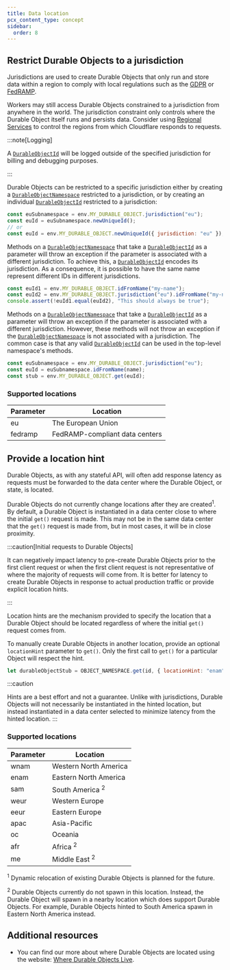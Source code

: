 ```yaml
---
title: Data location
pcx_content_type: concept
sidebar:
  order: 8
---
```



## Restrict Durable Objects to a jurisdiction

Jurisdictions are used to create <GlossaryTooltip term="Durable Object">Durable Objects</GlossaryTooltip> that only run and store data within a region to comply with local regulations such as the [GDPR](https://gdpr-info.eu/) or [FedRAMP](https://blog.cloudflare.com/cloudflare-achieves-fedramp-authorization/).

Workers may still access Durable Objects constrained to a jurisdiction from anywhere in the world. The jurisdiction constraint only controls where the Durable Object itself runs and persists data. Consider using [Regional Services](/data-localization/regional-services/) to control the regions from which Cloudflare responds to requests.

:::note[Logging]

A [`DurableObjectId`](/durable-objects/api/id) will be logged outside of the specified jurisdiction for billing and debugging purposes.

:::

Durable Objects can be restricted to a specific jurisdiction either by creating a [`DurableObjectNamespace`](/durable-objects/api/namespace/) restricted to a jurisdiction, or by creating an individual [`DurableObjectId`](/durable-objects/api/id) restricted to a jurisdiction:

```js
const euSubnamespace = env.MY_DURABLE_OBJECT.jurisdiction("eu");
const euId = euSubnamespace.newUniqueId();
// or
const euId = env.MY_DURABLE_OBJECT.newUniqueId({ jurisdiction: "eu" });
```

Methods on a [`DurableObjectNamespace`](/durable-objects/api/namespace/) that take a [`DurableObjectId`](/durable-objects/api/id) as a parameter will throw an exception if the parameter is associated with a different jurisdiction. To achieve this, a [`DurableObjectId`](/durable-objects/api/id) encodes its jurisdiction. As a consequence, it is possible to have the same name represent different IDs in different jurisdictions.

```js
const euId1 = env.MY_DURABLE_OBJECT.idFromName("my-name");
const euId2 = env.MY_DURABLE_OBJECT.jurisdiction("eu").idFromName("my-name");
console.assert(!euId1.equal(euId2), "This should always be true");
```

Methods on a [`DurableObjectNamespace`](/durable-objects/api/namespace/) that take a [`DurableObjectId`](/durable-objects/api/id) as a parameter will throw an exception if the parameter is associated with a different jurisdiction. However, these methods will not throw an exception if the [`DurableObjectNamespace`](/durable-objects/api/namespace/) is not associated with a jurisdiction. The common case is that any valid [`DurableObjectId`](/durable-objects/api/id) can be used in the top-level namespace's methods.

```js
const euSubnamespace = env.MY_DURABLE_OBJECT.jurisdiction("eu");
const euId = euSubnamespace.idFromName(name);
const stub = env.MY_DURABLE_OBJECT.get(euId);
```

### Supported locations

| Parameter | Location                     |
| --------- | ---------------------------- |
| eu        | The European Union           |
| fedramp   | FedRAMP-compliant data centers |

## Provide a location hint

Durable Objects, as with any stateful API, will often add response latency as requests must be forwarded to the data center where the Durable Object, or state, is located.

Durable Objects do not currently change locations after they are created<sup>1</sup>. By default, a Durable Object is instantiated in a data center close to where the initial `get()` request is made. This may not be in the same data center that the `get()` request is made from, but in most cases, it will be in close proximity.

:::caution[Initial requests to Durable Objects]

It can negatively impact latency to pre-create Durable Objects prior to the first client request or when the first client request is not representative of where the majority of requests will come from. It is better for latency to create Durable Objects in response to actual production traffic or provide explicit location hints.

:::

Location hints are the mechanism provided to specify the location that a Durable Object should be located regardless of where the initial `get()` request comes from.

To manually create Durable Objects in another location, provide an optional `locationHint` parameter to `get()`. Only the first call to `get()` for a particular Object will respect the hint.

```js
let durableObjectStub = OBJECT_NAMESPACE.get(id, { locationHint: "enam" });
```

:::caution

Hints are a best effort and not a guarantee. Unlike with jurisdictions, Durable Objects will not necessarily be instantiated in the hinted location, but instead instantiated in a data center selected to minimize latency from the hinted location.
:::

### Supported locations

| Parameter | Location                   |
| --------- | -------------------------- |
| wnam      | Western North America      |
| enam      | Eastern North America      |
| sam       | South America <sup>2</sup> |
| weur      | Western Europe             |
| eeur      | Eastern Europe             |
| apac      | Asia-Pacific               |
| oc        | Oceania                    |
| afr       | Africa <sup>2</sup>        |
| me        | Middle East <sup>2</sup>   |

<sup>1</sup> Dynamic relocation of existing Durable Objects is planned for the
future.

<sup>2</sup> Durable Objects currently do not spawn in this location. Instead,
the Durable Object will spawn in a nearby location which does support Durable
Objects. For example, Durable Objects hinted to South America spawn in Eastern
North America instead.

## Additional resources

- You can find our more about where Durable Objects are located using the website: [Where Durable Objects Live](https://where.durableobjects.live/).